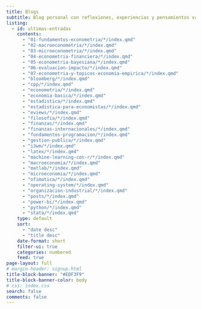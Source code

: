 ```yaml
---
title: Blogs
subtitle: Blog personal con reflexiones, experiencias y pensamientos variados.
listing:
  - id: ultimas-entradas
    contents: 
      - "01-fundamentos-econometria/*/index.qmd"
      - "02-macroeconometria/*/index.qmd"
      - "03-microeconometria/*/index.qmd"
      - "04-econometria-financiera/*/index.qmd"
      - "05-econometria-bayesiana/*/index.qmd"
      - "06-evaluacion-impacto/*/index.qmd"
      - "07-econometria-y-topicos-economia-empirica/*/index.qmd"
      - "bloomberg/*/index.qmd"
      - "cpp/*/index.qmd"
      - "econometria/*/index.qmd"
      - "economia-basica/*/index.qmd"
      - "estadistica/*/index.qmd"
      - "estadistica-para-economistas/*/index.qmd"
      - "eviews/*/index.qmd"
      - "filosofia/*/index.qmd"
      - "finanzas/*/index.qmd"
      - "finanzas-internacionales/*/index.qmd"
      - "fundamentos-programacion/*/index.qmd"
      - "gestion-publica/*/index.qmd"
      - "i3wm/*/index.qmd"
      - "latex/*/index.qmd"
      - "machine-learning-con-r/*/index.qmd"
      - "macroeconomia/*/index.qmd"
      - "matlab/*/index.qmd"
      - "microeconomia/*/index.qmd"
      - "ofimatica/*/index.qmd"
      - "operating-system/*/index.qmd"
      - "organizacion-industrial/*/index.qmd"
      - "posts/*/index.qmd"
      - "power-bi/*/index.qmd"
      - "python/*/index.qmd"
      - "stata/*/index.qmd"
    type: default
    sort: 
      - "date desc"
      - "title desc"
    date-format: short
    filter-ui: true
    categories: numbered
    feed: true
page-layout: full
# margin-header: signup.html
title-block-banner: "#EDF3F9"
title-block-banner-color: body
# css: index.css
search: false
comments: false
---
```


